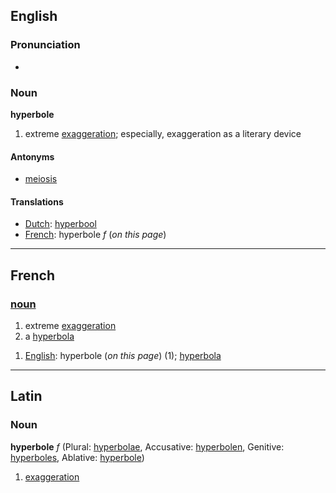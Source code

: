 ==English==
===Pronunciation===
*{{audio|en-us-hyperbole.ogg|Audio (US)}}

===Noun===
'''hyperbole'''
#extreme [[exaggeration]]; especially, exaggeration as a literary device
====Antonyms====
* [[meiosis]]
====Translations====
*[[Dutch]]: [[hyperbool]]
*[[French]]: hyperbole ''f'' (''on this page'')
----

==French==
===[[noun]]===
#extreme [[exaggeration]]
#a [[hyperbola]]

#[[English]]: hyperbole (''on this page'') (1); [[hyperbola]]
----
==Latin==
===Noun===
'''hyperbole''' ''f'' (Plural: [[hyperbolae]], Accusative: [[hyperbolen]], Genitive: [[hyperboles]], Ablative: [[hyperbole]])

#[[exaggeration]]